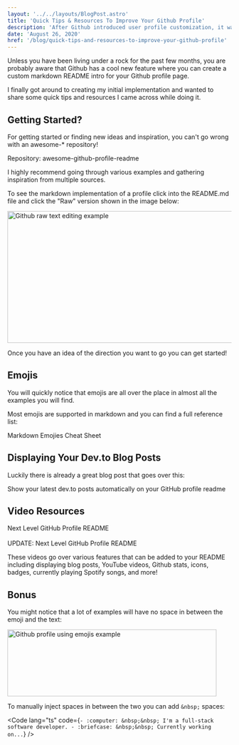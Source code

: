```yaml
---
layout: '../../layouts/BlogPost.astro'
title: 'Quick Tips & Resources To Improve Your Github Profile'
description: 'After Github introduced user profile customization, it was fun and interesting to dive right in and find cool new ways of showcasing personal & code related information through markdown.'
date: 'August 26, 2020'
href: '/blog/quick-tips-and-resources-to-improve-your-github-profile'
---
```




Unless you have been living under a rock for the past few months, you are probably aware that Github has a cool new feature where you can create a custom markdown README intro for your Github profile page.

I finally got around to creating my initial implementation and wanted to share some quick tips and resources I came across while doing it.

## Getting Started?

For getting started or finding new ideas and inspiration, you can't go wrong with an awesome-\* repository!

Repository: <Link href="https://github.com/abhisheknaiidu/awesome-github-profile-readme" isExternal><span>awesome-github-profile-readme</span></Link>

I highly recommend going through various examples and gathering inspiration from multiple sources.

To see the markdown implementation of a profile click into the README.md file and click the "Raw" version shown in the image below:

<Image
	src="https://dev-to-uploads.s3.amazonaws.com/i/5ll4avqzhkfj4ipxtrdz.png"
	width="750px"
	height="296px"
	alt="Github raw text editing example"
/>

Once you have an idea of the direction you want to go you can get started!

## Emojis

You will quickly notice that emojis are all over the place in almost all the examples you will find.

Most emojis are supported in markdown and you can find a full reference list:

<Link href="https://github.com/ikatyang/emoji-cheat-sheet" isExternal>
	<span>Markdown Emojies Cheat Sheet</span>
</Link>

## Displaying Your Dev.to Blog Posts

Luckily there is already a great blog post that goes over this:

<Link
	href="https://dev.to/gautamkrishnar/show-your-latest-dev-to-posts-automatically-in-your-github-profile-readme-3nk8"
	isExternal
>
	<span>Show your latest dev.to posts automatically on your GitHub profile readme</span>
</Link>

## Video Resources

<Link href="https://www.youtube.com/watch?v=ECuqb5Tv9qI" isExternal>
	<span>Next Level GitHub Profile README</span>
</Link>

<br />
<br />

<Link href="https://www.youtube.com/watch?v=n6d4KHSKqGk" isExternal>
	<span>UPDATE: Next Level GitHub Profile README</span>
</Link>

These videos go over various features that can be added to your README including displaying blog posts, YouTube videos, Github stats, icons, badges, currently playing Spotify songs, and more!

## Bonus

You might notice that a lot of examples will have no space in between the emoji and the text:

<Image
	src="https://dev-to-uploads.s3.amazonaws.com/i/msze24ujavr75opxnqnt.png"
	width="470px"
	height="150px"
	alt="Github profile using emojis example"
/>

To manually inject spaces in between the two you can add `&nbsp;` spaces:

<Code
	lang="ts"
	code={`
	- :computer: &nbsp;&nbsp; I'm a full-stack software developer.
	- :briefcase: &nbsp;&nbsp; Currently working on...
	`}
/>

